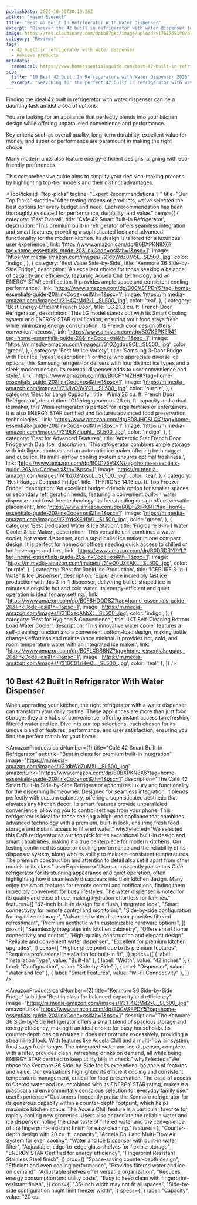 ```yaml
---
publishDate: 2025-10-30T20:19:26Z
author: "Mason Everett"
title: "Best 42 Built In Refrigerator With Water Dispenser"
excerpt: "Discover the 42 built in refrigerator with water dispenser to enhance your experience. Find top solutions based on thorough testing and reviews."
image: https://res.cloudinary.com/dpib87gkc/image/upload/v1761769140/blog_image_1761769140_jrh1hf.webp
category: "Reviews"
tags:
  - 42 built in refrigerator with water dispenser
  - Reviews products
metadata:
  canonical: https://www.homeessentialsguide.com/best-42-built-in-refrigerator-with-water-dispenser
seo:
  title: "10 Best 42 Built In Refrigerators with Water Dispenser 2025"
  excerpt: "Searching for the perfect 42 built in refrigerator with water dispenser? Our expert team tested top models to bring you the ultimate guide for an informed choice."
---
```



<p>Finding the ideal 42 built in refrigerator with water dispenser can be a daunting task amidst a sea of options.</p>
<p>You are looking for an appliance that perfectly blends into your kitchen design while offering unparalleled convenience and performance.</p>
<p>Key criteria such as overall quality, long-term durability, excellent value for money, and superior performance are paramount in making the right choice.</p>
<p>Many modern units also feature energy-efficient designs, aligning with eco-friendly preferences.</p>
<p>This comprehensive guide aims to simplify your decision-making process by highlighting top-tier models and their distinct advantages.</p>

<TopPicks
  id="top-picks"
  tagline="Expert Recommendations ✨"
  title="Our Top Picks"
  subtitle="After testing dozens of products, we've selected the best options for every budget and need. Each recommendation has been thoroughly evaluated for performance, durability, and value."
  items={[
    {
      category: 'Best Overall',
      title: 'Café 42 Smart Built-In Refrigerator',
      description: 'This premium built-in refrigerator offers seamless integration and smart features, providing a sophisticated look and advanced functionality for the modern kitchen. Its design is tailored for a luxurious user experience.',
      link: 'https://www.amazon.com/dp/B0BXPKN8X6?tag=home-essentials-guide-20&linkCode=osi&th=1&psc=1',
      image: 'https://m.media-amazon.com/images/I/21dbWdZuM5L._SL500_.jpg',
      color: 'indigo',
    },
    {
      category: 'Best Value Side-by-Side',
      title: 'Kenmore 36 Side-by-Side Fridge',
      description: 'An excellent choice for those seeking a balance of capacity and efficiency, featuring Accela Chill technology and an ENERGY STAR certification. It provides ample space and consistent cooling performance.',
      link: 'https://www.amazon.com/dp/B0CVSFPDY5?tag=home-essentials-guide-20&linkCode=osi&th=1&psc=1',
      image: 'https://m.media-amazon.com/images/I/31-4QtMd2xL._SL500_.jpg',
      color: 'teal',
    },
    {
      category: 'Best Energy-Efficient French Door',
      title: 'LG 21.8 cu. ft. French Door Refrigerator',
      description: 'This LG model stands out with its Smart Cooling system and ENERGY STAR qualification, ensuring your food stays fresh while minimizing energy consumption. Its French door design offers convenient access.',
      link: 'https://www.amazon.com/dp/B07K3PKZR4?tag=home-essentials-guide-20&linkCode=osi&th=1&psc=1',
      image: 'https://m.media-amazon.com/images/I/31OZgdgu8OL._SL500_.jpg',
      color: 'green',
    },
    {
      category: 'Best for Ice Variety',
      title: 'Samsung 3-Door Fridge with Four Ice Types',
      description: 'For those who appreciate diverse ice options, this Samsung refrigerator delivers with four distinct ice types and a sleek modern design. Its external dispenser adds to user convenience and style.',
      link: 'https://www.amazon.com/dp/B0CFYMZH9K?tag=home-essentials-guide-20&linkCode=osi&th=1&psc=1',
      image: 'https://m.media-amazon.com/images/I/31JIvO8VYGL._SL500_.jpg',
      color: 'purple',
    },
    {
      category: 'Best for Large Capacity',
      title: 'Winia 26 cu. ft. French Door Refrigerator',
      description: 'Offering generous 26 cu. ft. capacity and a dual icemaker, this Winia refrigerator is perfect for large families or entertainers. It is also ENERGY STAR certified and features advanced food preservation technologies.',
      link: 'https://www.amazon.com/dp/B08JHCSLQX?tag=home-essentials-guide-20&linkCode=osi&th=1&psc=1',
      image: 'https://m.media-amazon.com/images/I/319LKZiughL._SL500_.jpg',
      color: 'indigo',
    },
    {
      category: 'Best for Advanced Features',
      title: 'Antarctic Star French Door Fridge with Dual Ice',
      description: 'This refrigerator combines ample storage with intelligent controls and an automatic ice maker offering both nugget and cube ice. Its multi-airflow cooling system ensures optimal freshness.',
      link: 'https://www.amazon.com/dp/B0D175V9XN?tag=home-essentials-guide-20&linkCode=osi&th=1&psc=1',
      image: 'https://m.media-amazon.com/images/I/41bz02NxsoL._SL500_.jpg',
      color: 'teal',
    },
    {
      category: 'Best Budget Compact Fridge',
      title: 'THFRIONE 14.13 cu. ft. Top Freezer Fridge',
      description: 'An excellent budget-friendly option for smaller spaces or secondary refrigeration needs, featuring a convenient built-in water dispenser and frost-free technology. Its freestanding design offers versatile placement.',
      link: 'https://www.amazon.com/dp/B0DFZ6RXNT?tag=home-essentials-guide-20&linkCode=osi&th=1&psc=1',
      image: 'https://m.media-amazon.com/images/I/21YdsXEdfWL._SL500_.jpg',
      color: 'green',
    },
    {
      category: 'Best Dedicated Water & Ice Station',
      title: 'Frigidaire 3-in-1 Water Cooler & Ice Maker',
      description: 'This versatile unit combines a water cooler, hot water dispenser, and a rapid bullet ice maker in one compact design. It is perfect for homes or offices needing quick access to chilled or hot beverages and ice.',
      link: 'https://www.amazon.com/dp/B0DRDRYPYL?tag=home-essentials-guide-20&linkCode=osi&th=1&psc=1',
      image: 'https://m.media-amazon.com/images/I/31eO0UZEAKL._SL500_.jpg',
      color: 'purple',
    },
    {
      category: 'Best for Rapid Ice Production',
      title: 'ICEPURE 3-in-1 Water & Ice Dispenser',
      description: 'Experience incredibly fast ice production with this 3-in-1 dispenser, delivering bullet-shaped ice in minutes alongside hot and cold water. Its energy-efficient and quiet operation is ideal for any setting.',
      link: 'https://www.amazon.com/dp/B0F8HDQDSZ?tag=home-essentials-guide-20&linkCode=osi&th=1&psc=1',
      image: 'https://m.media-amazon.com/images/I/31DxzqAhbXL._SL500_.jpg',
      color: 'indigo',
    },
    {
      category: 'Best for Hygiene & Convenience',
      title: 'IKT Self-Cleaning Bottom Load Water Cooler',
      description: 'This innovative water cooler features a self-cleaning function and a convenient bottom-load design, making bottle changes effortless and maintenance minimal. It provides hot, cold, and room temperature water with an integrated ice maker.',
      link: 'https://www.amazon.com/dp/B0FLXBB8NZ?tag=home-essentials-guide-20&linkCode=osi&th=1&psc=1',
      image: 'https://m.media-amazon.com/images/I/310C01zHw0L._SL500_.jpg',
      color: 'teal',
    },
  ]}
/>

## 10 Best 42 Built In Refrigerator With Water Dispenser

When upgrading your kitchen, the right refrigerator with a water dispenser can transform your daily routine. These appliances are more than just food storage; they are hubs of convenience, offering instant access to refreshing filtered water and ice. Dive into our top selections, each chosen for its unique blend of features, performance, and user satisfaction, ensuring you find the perfect match for your home.

<AmazonProducts
  cardNumber={1}
  title="Café 42 Smart Built-In Refrigerator"
  subtitle="Best in class for premium built-in integration"
  image="https://m.media-amazon.com/images/I/21dbWdZuM5L._SL500_.jpg"
  amazonLink="https://www.amazon.com/dp/B0BXPKN8X6?tag=home-essentials-guide-20&linkCode=osi&th=1&psc=1"
  description="The Café 42 Smart Built-In Side-by-Side Refrigerator epitomizes luxury and functionality for the discerning homeowner. Designed for seamless integration, it blends perfectly with custom cabinetry, offering a sophisticated aesthetic that elevates any kitchen decor. Its smart features provide unparalleled convenience, allowing you to control settings from your phone. This refrigerator is ideal for those seeking a high-end appliance that combines advanced technology with a premium, built-in look, ensuring fresh food storage and instant access to filtered water."
  whySelected="We selected this Café refrigerator as our top pick for its exceptional built-in design and smart capabilities, making it a true centerpiece for modern kitchens. Our testing confirmed its superior cooling performance and the reliability of its dispenser system, along with its ability to maintain consistent temperatures. The premium construction and attention to detail also set it apart from other models in its class."
  userExperience="Users consistently praise this Café refrigerator for its stunning appearance and quiet operation, often highlighting how it seamlessly disappears into their kitchen design. Many enjoy the smart features for remote control and notifications, finding them incredibly convenient for busy lifestyles. The water dispenser is noted for its quality and ease of use, making hydration effortless for families."
  features={[
    "42-inch built-in design for a flush, integrated look",
    "Smart connectivity for remote control and monitoring",
    "Side-by-side configuration for organized storage",
    "Advanced water dispenser provides filtered refreshment",
    "Premium aesthetic with customizable hardware options",
  ]}
  pros={[
    "Seamlessly integrates into kitchen cabinetry",
    "Offers smart home connectivity and control",
    "High-quality construction and elegant design",
    "Reliable and convenient water dispenser",
    "Excellent for premium kitchen upgrades",
  ]}
  cons={[
    "Higher price point due to its premium features",
    "Requires professional installation for built-in fit",
  ]}
  specs={[
    { label: "Installation Type", value: "Built-In" },
    { label: "Width", value: "42 inches" },
    { label: "Configuration", value: "Side-by-Side" },
    { label: "Dispenser", value: "Water and Ice" },
    { label: "Smart Features", value: "Wi-Fi Connectivity" },
  ]}
/>

<AmazonProducts
  cardNumber={2}
  title="Kenmore 36 Side-by-Side Fridge"
  subtitle="Best in class for balanced capacity and efficiency"
  image="https://m.media-amazon.com/images/I/31-4QtMd2xL._SL500_.jpg"
  amazonLink="https://www.amazon.com/dp/B0CVSFPDY5?tag=home-essentials-guide-20&linkCode=osi&th=1&psc=1"
  description="The Kenmore 36 Side-by-Side Refrigerator offers a smart blend of spacious storage and energy efficiency, making it an ideal choice for busy households. Its counter-depth design ensures it does not protrude excessively, providing a streamlined look. With features like Accela Chill and a multi-flow air system, food stays fresh longer. The integrated water and ice dispenser, complete with a filter, provides clean, refreshing drinks on demand, all while being ENERGY STAR certified to keep utility bills in check."
  whySelected="We chose the Kenmore 36 Side-by-Side for its exceptional balance of features and value. Our evaluations highlighted its efficient cooling and consistent temperature management, critical for food preservation. The ease of access to filtered water and ice, combined with its ENERGY STAR rating, makes it a practical and environmentally conscious selection for everyday family use."
  userExperience="Customers frequently praise the Kenmore refrigerator for its generous capacity within a counter-depth footprint, which helps maximize kitchen space. The Accela Chill feature is a particular favorite for rapidly cooling new groceries. Users also appreciate the reliable water and ice dispenser, noting the clear taste of filtered water and the convenience of the fingerprint-resistant finish for easy cleaning."
  features={[
    "Counter-depth design with 20 cu. ft. capacity",
    "Accela Chill and Multi-Flow Air System for even cooling",
    "Water and Ice Dispenser with built-in water filter",
    "Adjustable, edge-to-edge glass shelves for flexible storage",
    "ENERGY STAR Certified for energy efficiency",
    "Fingerprint Resistant Stainless Steel finish",
  ]}
  pros={[
    "Space-saving counter-depth design",
    "Efficient and even cooling performance",
    "Provides filtered water and ice on demand",
    "Adjustable shelves offer versatile organization",
    "Reduces energy consumption and utility costs",
    "Easy to keep clean with fingerprint-resistant finish",
  ]}
  cons={[
    "36-inch width may not fit all spaces",
    "Side-by-side configuration might limit freezer width",
  ]}
  specs={[
    { label: "Capacity", value: "20 cu.
